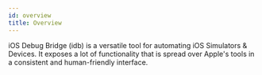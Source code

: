 ```yaml
---
id: overview
title: Overview
---
```


iOS Debug Bridge (idb) is a versatile tool for automating iOS Simulators & Devices. It exposes a lot of functionality that is spread over Apple's tools in a consistent and human-friendly interface.
